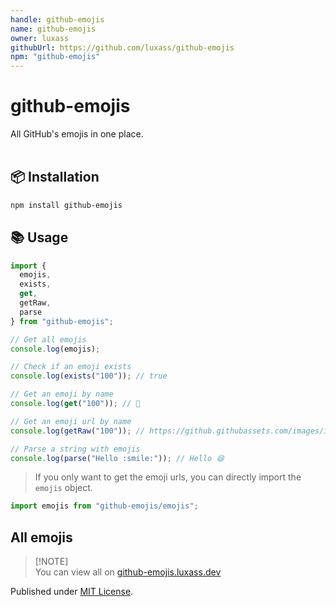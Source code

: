 ```yaml
---
handle: github-emojis
name: github-emojis
owner: luxass
githubUrl: https://github.com/luxass/github-emojis
npm: "github-emojis"
---
```


# github-emojis

All GitHub's emojis in one place. <br/> <br/>

## 📦 Installation

```sh
npm install github-emojis
```

## 📚 Usage

```ts
import {
  emojis,
  exists,
  get,
  getRaw,
  parse
} from "github-emojis";

// Get all emojis
console.log(emojis);

// Check if an emoji exists
console.log(exists("100")); // true

// Get an emoji by name
console.log(get("100")); // 💯

// Get an emoji url by name
console.log(getRaw("100")); // https://github.githubassets.com/images/icons/emoji/unicode/1f4af.png?v8

// Parse a string with emojis
console.log(parse("Hello :smile:")); // Hello 😄
```

> If you only want to get the emoji urls, you can directly import the `emojis` object.

```ts
import emojis from "github-emojis/emojis";
```

## All emojis

> \[!NOTE]\
> You can view all on [github-emojis.luxass.dev](https://github-emojis.luxass.dev)

Published under [MIT License](https://github.com/luxass/github-emojis/blob/main/LICENSE).
